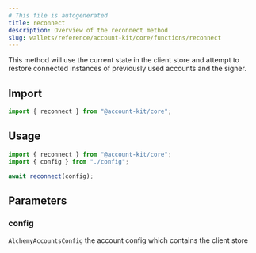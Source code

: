 ```yaml
---
# This file is autogenerated
title: reconnect
description: Overview of the reconnect method
slug: wallets/reference/account-kit/core/functions/reconnect
---
```


This method will use the current state in the client store and attempt to restore
connected instances of previously used accounts and the signer.

## Import

```ts
import { reconnect } from "@account-kit/core";
```

## Usage

```ts
import { reconnect } from "@account-kit/core";
import { config } from "./config";

await reconnect(config);
```

## Parameters

### config

`AlchemyAccountsConfig`
the account config which contains the client store
